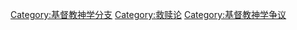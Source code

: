 {{Catmore}}

[[Category:基督教神学分支|Category:基督教神学分支]]
[[Category:救赎论|Category:救赎论]]
[[Category:基督教神学争议|Category:基督教神学争议]]